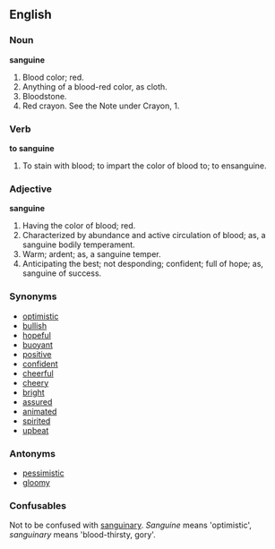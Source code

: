 ==English==

===Noun===
'''sanguine'''
#Blood color; red.
#Anything of a blood-red color, as cloth.
#Bloodstone.
#Red crayon. See the Note under Crayon, 1.

===Verb===
'''to sanguine'''
#To stain with blood; to impart the color of blood to; to ensanguine.

===Adjective===
'''sanguine'''
#Having the color of blood; red.
#Characterized by abundance and active circulation of blood; as, a sanguine bodily temperament.
#Warm; ardent; as, a sanguine temper.
#Anticipating the best; not desponding; confident; full of hope; as, sanguine of success.

===Synonyms===
*[[optimistic]]
*[[bullish]]
*[[hopeful]]
*[[buoyant]]
*[[positive]]
*[[confident]]
*[[cheerful]]
*[[cheery]]
*[[bright]]
*[[assured]]
*[[animated]]
*[[spirited]]
*[[upbeat]]

===Antonyms===
*[[pessimistic]]
*[[gloomy]]

===Confusables===
Not to be confused with [[sanguinary]].  ''Sanguine'' means 'optimistic', ''sanguinary'' means 'blood-thirsty, gory'.